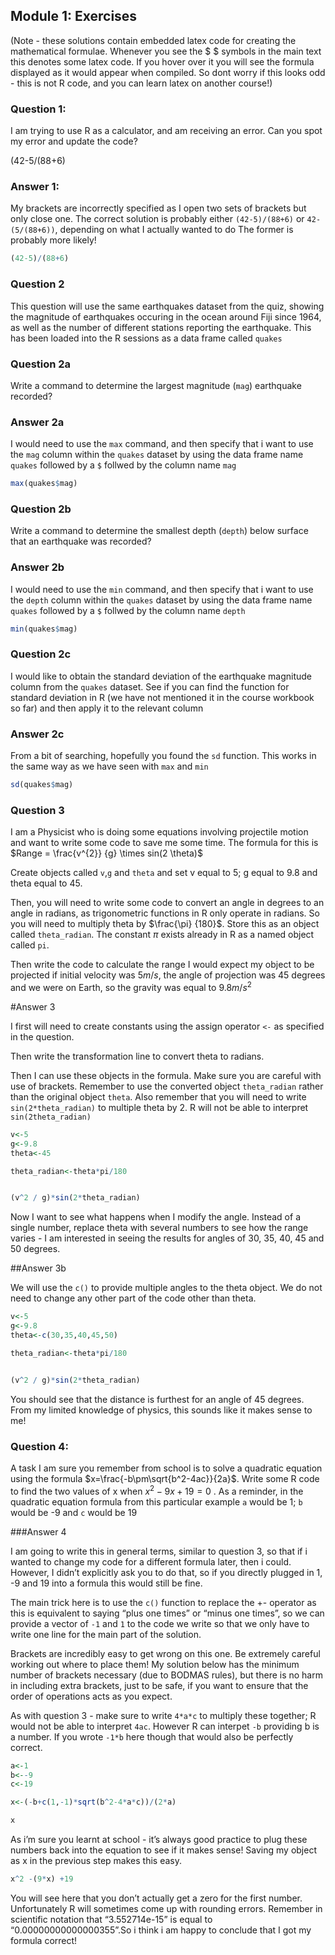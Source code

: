 ## Module 1:  Exercises

(Note - these solutions contain embedded latex code for creating the mathematical formulae. Whenever you see the $ $ symbols in the main text this denotes some latex code. If you hover over it you will see the formula displayed as it would appear when compiled. So dont worry if this looks odd - this is not R code, and you can learn latex on another course!)

### Question 1:
I am trying to use R as a calculator, and am receiving an error. Can you spot my error and update the code?


(42-5/(88+6)



### Answer 1:

My brackets are incorrectly specified as I open two sets of brackets but only close one.
The correct solution is probably either `(42-5)/(88+6)` or `42-(5/(88+6))`, depending on what I actually wanted to do
The former is probably more likely!

```r
(42-5)/(88+6)
```


### Question 2

This question will use the same earthquakes dataset from the quiz, showing the magnitude of earthquakes occuring in the ocean around Fiji since 1964, as well as the number of different stations reporting the earthquake. This has been loaded into the R sessions as a data frame called `quakes` 

### Question 2a
Write a command to determine the largest magnitude (`mag`) earthquake recorded?


### Answer 2a

I would need to use the `max` command, and then specify that i want to use the `mag` column within the `quakes` dataset by using the data frame name `quakes` followed by a `$` follwed by the column name `mag`

```r
max(quakes$mag)

```

### Question 2b
Write a command to determine the smallest depth (`depth`) below surface that an earthquake was recorded?

### Answer 2b

I would need to use the `min` command, and then specify that i want to use the `depth` column within the `quakes` dataset by using the data frame name `quakes` followed by a `$` follwed by the column name `depth`

```r
min(quakes$mag)
```


### Question 2c
I would like to obtain the standard deviation of the earthquake magnitude column from the `quakes` dataset. See if you can find the function for standard deviation in R (we have not mentioned it in the course workbook so far) and then apply it to the relevant column

### Answer 2c

From a bit of searching, hopefully you found the `sd` function. This works in the same way as we have seen with `max` and `min`
```r
sd(quakes$mag)
```


### Question 3
I am a Physicist who is doing some equations involving projectile motion and want to write some code to save me some time. The formula for this is
$Range = \frac{v^{2}} {g} \times sin(2 \theta)$

Create objects called `v`,`g` and `theta` and set v equal to 5; g equal to 9.8 and theta equal to 45. 

Then, you will need to write some code to convert an angle in degrees to an angle in radians, as trigonometric functions in R only operate in radians. So you will need to multiply theta by $\frac{\pi} {180}$. Store this as an object called `theta_radian`. The constant $\pi$ exists already in R as a named object called `pi`.

Then write the code to calculate the range I would expect my object to be projected if initial velocity was 5$m/s$, the angle of projection was 45 degrees and we were on Earth, so the gravity was equal to 9.8$m/s^2$


#Answer 3

I first will need to create constants using the assign operator `<-` as specified in the question.

Then write the transformation line to convert theta to radians.

Then I can use these objects in the formula. Make sure you are careful with use of brackets. Remember to use the converted object `theta_radian` rather than the original object `theta`. Also remember that you will need to write `sin(2*theta_radian)` to multiple theta by 2. R will not be able to interpret `sin(2theta_radian)`

```r
v<-5
g<-9.8
theta<-45

theta_radian<-theta*pi/180


(v^2 / g)*sin(2*theta_radian)

```

Now I want to see what happens when I modify the angle. Instead of a single number, replace theta with several numbers to see how the range varies - I am interested in seeing the results for angles of 30, 35, 40, 45 and 50 degrees.


##Answer 3b

We will use the `c()` to provide multiple angles to the theta object. We do not need to change any other part of the code other than theta.

```r
v<-5
g<-9.8
theta<-c(30,35,40,45,50)

theta_radian<-theta*pi/180


(v^2 / g)*sin(2*theta_radian)

```
You should see that the distance is furthest for an angle of 45 degrees. From my limited knowledge of physics, this sounds like it makes sense to me!


### Question 4:
A task I am sure you remember from school is to solve a quadratic equation using the formula $x=\frac{-b\pm\sqrt{b^2-4ac}}{2a}$.
Write some R code to find the two values of x when $x^2-9x+19=0$ . As a reminder, in the quadratic equation formula from this particular example `a` would be 1; `b` would be -9 and `c` would be 19

###Answer 4

I am going to write this in general terms, similar to question 3, so that if i wanted to change my code for a different formula later, then i could. However, I didn't explicitly ask you to do that, so if you directly plugged in 1, -9 and 19 into a formula this would still be fine.

The main trick here is to use the `c()` function to replace the +- operator as this is equivalent to saying "plus one times" or "minus one times", so we can provide a vector of `-1` and `1` to the code we write so that we only have to write one line for the main part of the solution.

Brackets are incredibly easy to get wrong on this one. Be extremely careful working out where to place them! My solution below has the minimum number of brackets necessary (due to BODMAS rules), but there is no harm in including extra brackets, just to be safe, if you want to ensure that the order of operations acts as you expect.

As with question 3 - make sure to write `4*a*c` to multiply these together; R would not be able to interpret `4ac`.
However R can interpet `-b` providing b is a number. If you wrote `-1*b` here though that would also be perfectly correct.

```r

a<-1
b<--9
c<-19

x<-(-b+c(1,-1)*sqrt(b^2-4*a*c))/(2*a)

x

```

As i'm sure you learnt at school - it's always good practice to plug these numbers back into the equation to see if it makes sense! Saving my object as x in the previous step makes this easy.

```r

x^2 -(9*x) +19
```
You will see here that you don't actually get a zero for the first number. Unfortunately R will sometimes come up with rounding errors. Remember in scientific notation that "3.552714e-15" is equal to "0.00000000000000355".So i think i am happy to conclude that I got my formula correct!


